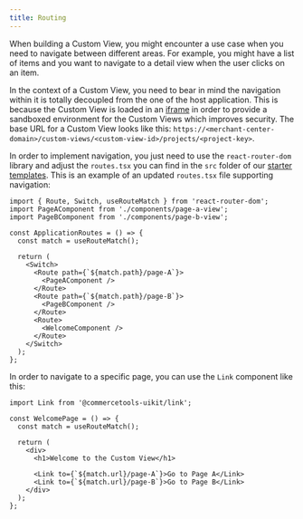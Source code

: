 ```yaml
---
title: Routing
---
```


When building a Custom View, you might encounter a use case when you need to navigate between different areas.
For example, you might have a list of items and you want to navigate to a detail view when the user clicks on an item.

In the context of a Custom View, you need to bear in mind the navigation within it is totally decoupled from the one of the host application.
This is because the Custom View is loaded in an [iframe](https://developer.mozilla.org/en-US/docs/Web/HTML/Element/iframe) in order to provide a sandboxed environment for the Custom Views which improves security.
The base URL for a Custom View looks like this: `https://<merchant-center-domain>/custom-views/<custom-view-id>/projects/<project-key>`.

In order to implement navigation, you just need to use the `react-router-dom` library and adjust the `routes.tsx` you can find in the `src` folder of our [starter templates](https://github.com/commercetools/merchant-center-application-kit/tree/main/custom-views-templates).
This is an example of an updated `routes.tsx` file supporting navigation:

```tsx
import { Route, Switch, useRouteMatch } from 'react-router-dom';
import PageAComponent from './components/page-a-view';
import PageBComponent from './components/page-b-view';

const ApplicationRoutes = () => {
  const match = useRouteMatch();

  return (
    <Switch>
      <Route path={`${match.path}/page-A`}>
        <PageAComponent />
      </Route>
      <Route path={`${match.path}/page-B`}>
        <PageBComponent />
      </Route>
      <Route>
        <WelcomeComponent />
      </Route>
    </Switch>
  );
};
```

In order to navigate to a specific page, you can use the `Link` component like this:

```tsx
import Link from '@commercetools-uikit/link';

const WelcomePage = () => {
  const match = useRouteMatch();

  return (
    <div>
      <h1>Welcome to the Custom View</h1>

      <Link to={`${match.url}/page-A`}>Go to Page A</Link>
      <Link to={`${match.url}/page-B`}>Go to Page B</Link>
    </div>
  );
};
```

